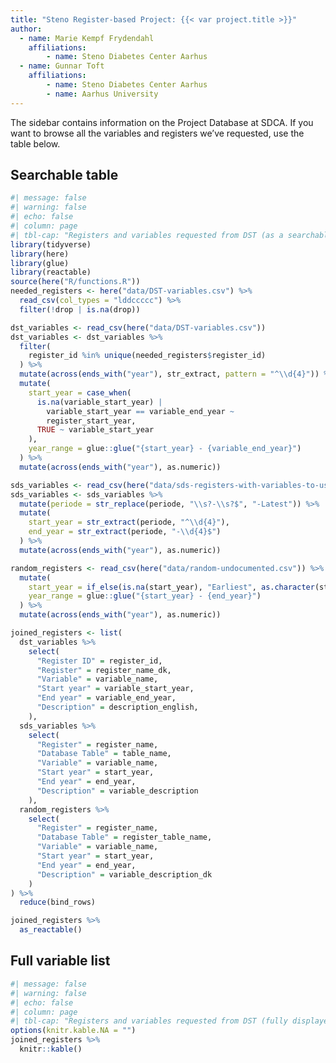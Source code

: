 ```yaml
---
title: "Steno Register-based Project: {{< var project.title >}}"
author:
  - name: Marie Kempf Frydendahl
    affiliations: 
        - name: Steno Diabetes Center Aarhus
  - name: Gunnar Toft
    affiliations: 
        - name: Steno Diabetes Center Aarhus
        - name: Aarhus University
---
```


The sidebar contains information on the Project Database at SDCA. If
you want to browse all the variables and registers we've requested, use
the table below.

## Searchable table

```r
#| message: false
#| warning: false
#| echo: false
#| column: page
#| tbl-cap: "Registers and variables requested from DST (as a searchable table)."
library(tidyverse)
library(here)
library(glue)
library(reactable)
source(here("R/functions.R"))
needed_registers <- here("data/DST-variables.csv") %>%
  read_csv(col_types = "lddccccc") %>%
  filter(!drop | is.na(drop))

dst_variables <- read_csv(here("data/DST-variables.csv"))
dst_variables <- dst_variables %>%
  filter(
    register_id %in% unique(needed_registers$register_id)
  ) %>%
  mutate(across(ends_with("year"), str_extract, pattern = "^\\d{4}")) %>%
  mutate(
    start_year = case_when(
      is.na(variable_start_year) |
        variable_start_year == variable_end_year ~
        register_start_year,
      TRUE ~ variable_start_year
    ),
    year_range = glue::glue("{start_year} - {variable_end_year}")
  ) %>%
  mutate(across(ends_with("year"), as.numeric))

sds_variables <- read_csv(here("data/sds-registers-with-variables-to-use.csv"))
sds_variables <- sds_variables %>%
  mutate(periode = str_replace(periode, "\\s?-\\s?$", "-Latest")) %>%
  mutate(
    start_year = str_extract(periode, "^\\d{4}"),
    end_year = str_extract(periode, "-\\d{4}$")
  ) %>%
  mutate(across(ends_with("year"), as.numeric))

random_registers <- read_csv(here("data/random-undocumented.csv")) %>%
  mutate(
    start_year = if_else(is.na(start_year), "Earliest", as.character(start_year)),
    year_range = glue::glue("{start_year} - {end_year}")
  ) %>%
  mutate(across(ends_with("year"), as.numeric))

joined_registers <- list(
  dst_variables %>%
    select(
      "Register ID" = register_id,
      "Register" = register_name_dk,
      "Variable" = variable_name,
      "Start year" = variable_start_year,
      "End year" = variable_end_year,
      "Description" = description_english,
    ),
  sds_variables %>%
    select(
      "Register" = register_name,
      "Database Table" = table_name,
      "Variable" = variable_name,
      "Start year" = start_year,
      "End year" = end_year,
      "Description" = variable_description
    ),
  random_registers %>%
    select(
      "Register" = register_name,
      "Database Table" = register_table_name,
      "Variable" = variable_name,
      "Start year" = start_year,
      "End year" = end_year,
      "Description" = variable_description_dk
    )
) %>%
  reduce(bind_rows) 

joined_registers %>%
  as_reactable()
```

## Full variable list

```r
#| message: false
#| warning: false
#| echo: false
#| column: page
#| tbl-cap: "Registers and variables requested from DST (fully displayed list)."
options(knitr.kable.NA = "")
joined_registers %>% 
  knitr::kable()
```
